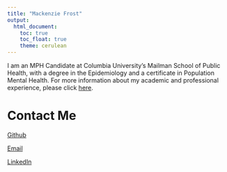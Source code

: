 ```yaml
---
title: "Mackenzie Frost"
output: 
  html_document:
    toc: true
    toc_float: true
    theme: cerulean
---
```


I am an MPH Candidate at Columbia University's Mailman School of Public Health, with a degree in the Epidemiology and a certificate in Population Mental Health. For more information about my academic and professional experience, please click [here](MFrostresume.html).

# Contact Me

[Github](https://github.com/maf2311)

[Email](maf2311@cumc.columbia.edu)

[LinkedIn](https://www.linkedin.com/in/mackenzie-frost/)